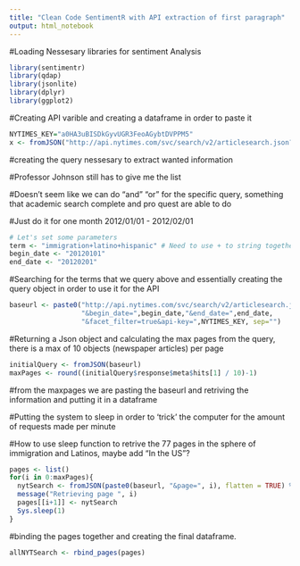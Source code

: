 ```yaml
---
title: "Clean Code SentimentR with API extraction of first paragraph"
output: html_notebook
---
```



#Loading Nessesary libraries for sentiment Analysis
```r
library(sentimentr)
library(qdap)
library(jsonlite)
library(dplyr)
library(ggplot2)
```

#Creating API varible and creating a dataframe in order to paste it 
```r
NYTIMES_KEY="a0HA3uBISDkGyvUGR3FeoAGybtDVPPM5"
x <- fromJSON("http://api.nytimes.com/svc/search/v2/articlesearch.json?q=mueller&api-key=a0HA3uBISDkGyvUGR3FeoAGybtDVPPM5", flatten = TRUE) %>% data.frame()
```

#creating the query nessesary to extract wanted information

#Professor Johnson still has to give me the list 

#Doesn't seem like we can do "and" "or" for the specific query, something that academic search complete and pro quest are able to do

#Just do it for one month 2012/01/01 - 2012/02/01
```r
# Let's set some parameters
term <- "immigration+latino+hispanic" # Need to use + to string together separate words
begin_date <- "20120101"
end_date <- "20120201"
```

#Searching for the terms that we query above and essentially creating the query object in order to use it for the API
```r
baseurl <- paste0("http://api.nytimes.com/svc/search/v2/articlesearch.json?q=",term,
                  "&begin_date=",begin_date,"&end_date=",end_date,
                  "&facet_filter=true&api-key=",NYTIMES_KEY, sep="")
```


#Returning a Json object and calculating the max pages from the query, there is a max of 10 objects (newspaper articles) per page
```r
initialQuery <- fromJSON(baseurl)
maxPages <- round((initialQuery$response$meta$hits[1] / 10)-1) 
```

#from the maxpages we are pasting the baseurl and retriving the information and putting it in a dataframe

#Putting the system to sleep in order to 'trick' the computer for the amount of requests made per minute

#How to use sleep function to retrive the 77 pages in the sphere of immigration and Latinos, maybe add "In the US"?
```r
pages <- list()
for(i in 0:maxPages){
  nytSearch <- fromJSON(paste0(baseurl, "&page=", i), flatten = TRUE) %>% data.frame() 
  message("Retrieving page ", i)
  pages[[i+1]] <- nytSearch 
  Sys.sleep(1) 
}
```


#binding the pages together and creating the final dataframe. 
```r
allNYTSearch <- rbind_pages(pages)
```


